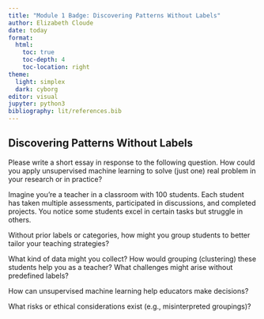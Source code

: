 ```yaml
---
title: "Module 1 Badge: Discovering Patterns Without Labels"
author: Elizabeth Cloude
date: today 
format:
  html:
    toc: true
    toc-depth: 4
    toc-location: right
theme:
  light: simplex
  dark: cyborg
editor: visual
jupyter: python3
bibliography: lit/references.bib
---
```


## Discovering Patterns Without Labels

Please write a short essay in response to the following question. How could you apply unsupervised machine learning to solve (just one) real problem in your research or in practice?

Imagine you're a teacher in a classroom with 100 students. Each student has taken multiple assessments, participated in discussions, and completed projects. You notice some students excel in certain tasks but struggle in others.

Without prior labels or categories, how might you group students to better tailor your teaching strategies?

What kind of data might you collect? How would grouping (clustering) these students help you as a teacher? What challenges might arise without predefined labels?

How can unsupervised machine learning help educators make decisions?

What risks or ethical considerations exist (e.g., misinterpreted groupings)?
